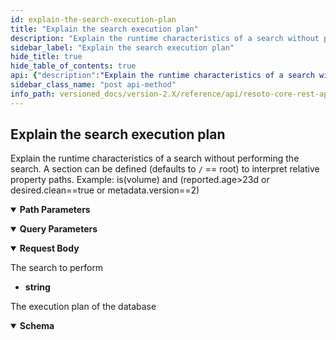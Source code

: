 ```yaml
---
id: explain-the-search-execution-plan
title: "Explain the search execution plan"
description: "Explain the runtime characteristics of a search without performing the search."
sidebar_label: "Explain the search execution plan"
hide_title: true
hide_table_of_contents: true
api: {"description":"Explain the runtime characteristics of a search without performing the search.\nA section can be defined (defaults to `/` == root) to interpret relative property paths.\nExample: is(volume) and (reported.age>23d or desired.clean==true or metadata.version==2)\n","tags":["graph_search"],"parameters":[{"name":"graph_id","in":"path","description":"The identifier of the graph","example":"resoto","required":true,"schema":{"type":"string"}},{"name":"section","in":"query","description":"The name of the section used for all property paths. If not defined root is assumed.","required":false,"schema":{"type":"string","enum":["reported","desired","metadata"]}}],"requestBody":{"description":"The search to perform","content":{"text/plain":{"schema":{"type":"string","example":"is(graph_root) and reported.name==\"root\" -->"}}}},"responses":{"200":{"description":"The execution plan of the database","content":{"application/json":{"schema":{"type":"object","description":"The estimated cost of a search","properties":{"estimated_cost":{"type":"integer","description":"Absolute number that shows the cost of this search. See rating for an interpreted number."},"estimated_nr_items":{"type":"integer","description":"This is the estimated number of items returned for this search.\nPlease note: it is computed based on search statistics and heuristics and does not reflect the real number.\n"},"available_nr_items":{"type":"integer","description":"This is the number of available nodes in the graph."},"full_collection_scan":{"type":"boolean","description":"Indicates, if a full collection scan is required.\nThis means, that the search does not take advantage of any indexes!\n"},"rating":{"type":"string","description":"The rating of this search.\nA simple search is usually fine.\nA complex search might be acceptable in certain cases. Maybe an index can be used to make this search simple?\nA bad search is usually something where an index is missing or the search has to be rewritten.\n","enum":["simple","complex","bad"]}}}}}}},"method":"post","path":"/graph/{graph_id}/search/explain","servers":[{"url":"https://{host}:{port}","variables":{"host":{"default":"localhost"},"port":{"default":"8900"}}}],"info":{"title":"Resoto Core REST API","version":"V1"},"postman":{"name":"Explain the search execution plan","description":{"content":"Explain the runtime characteristics of a search without performing the search.\nA section can be defined (defaults to `/` == root) to interpret relative property paths.\nExample: is(volume) and (reported.age>23d or desired.clean==true or metadata.version==2)\n","type":"text/plain"},"url":{"path":["graph",":graph_id","search","explain"],"host":["{{baseUrl}}"],"query":[{"disabled":false,"description":{"content":"The name of the section used for all property paths. If not defined root is assumed.","type":"text/plain"},"key":"section","value":""}],"variable":[{"disabled":false,"description":{"content":"(Required) The identifier of the graph","type":"text/plain"},"type":"any","value":"","key":"graph_id"}]},"header":[{"key":"Content-Type","value":"text/plain"},{"key":"Accept","value":"application/json"}],"method":"POST","body":{"mode":"raw","raw":"\"\""}}}
sidebar_class_name: "post api-method"
info_path: versioned_docs/version-2.X/reference/api/resoto-core-rest-api
---
```



## Explain the search execution plan

Explain the runtime characteristics of a search without performing the search. A section can be defined (defaults to `/` == root) to interpret relative property paths. Example: is(volume) and (reported.age>23d or desired.clean==true or metadata.version==2)

<details style={{"marginBottom":"1rem"}} data-collapsed={false} open={true}><summary style={{}}><strong>Path Parameters</strong></summary><div><ul><ParamsItem className={"paramsItem"} param={{"name":"graph_id","in":"path","description":"The identifier of the graph","example":"resoto","required":true,"schema":{"type":"string"}}}></ParamsItem></ul></div></details><details style={{"marginBottom":"1rem"}} data-collapsed={false} open={true}><summary style={{}}><strong>Query Parameters</strong></summary><div><ul><ParamsItem className={"paramsItem"} param={{"name":"section","in":"query","description":"The name of the section used for all property paths. If not defined root is assumed.","required":false,"schema":{"type":"string","enum":["reported","desired","metadata"]}}}></ParamsItem></ul></div></details><MimeTabs><TabItem label={"text/plain"} value={"text/plain-schema"}><details style={{}} data-collapsed={false} open={true}><summary style={{"textAlign":"left"}}><strong>Request Body</strong></summary><div style={{"textAlign":"left","marginLeft":"1rem"}}><div style={{"marginTop":"1rem","marginBottom":"1rem"}}>

The search to perform

</div></div><ul style={{"marginLeft":"1rem"}}><li><div><strong>string</strong></div></li></ul></details></TabItem></MimeTabs><div><ApiTabs><TabItem label={"200"} value={"200"}><div>

The execution plan of the database

</div><div><MimeTabs schemaType={"response"}><TabItem label={"application/json"} value={"application/json"}><SchemaTabs><TabItem label={"Schema"} value={"Schema"}><details style={{}} data-collapsed={false} open={true}><summary style={{"textAlign":"left"}}><strong>Schema</strong></summary><div style={{"textAlign":"left","marginLeft":"1rem"}}></div><ul style={{"marginLeft":"1rem"}}><SchemaItem collapsible={false} name={"estimated_cost"} required={false} schemaDescription={"Absolute number that shows the cost of this search. See rating for an interpreted number."} schemaName={"integer"} qualifierMessage={undefined} defaultValue={undefined}></SchemaItem><SchemaItem collapsible={false} name={"estimated_nr_items"} required={false} schemaDescription={"This is the estimated number of items returned for this search.\nPlease note: it is computed based on search statistics and heuristics and does not reflect the real number.\n"} schemaName={"integer"} qualifierMessage={undefined} defaultValue={undefined}></SchemaItem><SchemaItem collapsible={false} name={"available_nr_items"} required={false} schemaDescription={"This is the number of available nodes in the graph."} schemaName={"integer"} qualifierMessage={undefined} defaultValue={undefined}></SchemaItem><SchemaItem collapsible={false} name={"full_collection_scan"} required={false} schemaDescription={"Indicates, if a full collection scan is required.\nThis means, that the search does not take advantage of any indexes!\n"} schemaName={"boolean"} qualifierMessage={undefined} defaultValue={undefined}></SchemaItem><SchemaItem collapsible={false} name={"rating"} required={false} schemaDescription={"The rating of this search.\nA simple search is usually fine.\nA complex search might be acceptable in certain cases. Maybe an index can be used to make this search simple?\nA bad search is usually something where an index is missing or the search has to be rewritten.\n"} schemaName={"string"} qualifierMessage={"**Possible values:** [`simple`, `complex`, `bad`]"} defaultValue={undefined}></SchemaItem></ul></details></TabItem><TabItem label={"Example (from schema)"} value={"Example (from schema)"}><ResponseSamples responseExample={"{\n  \"estimated_cost\": 0,\n  \"estimated_nr_items\": 0,\n  \"available_nr_items\": 0,\n  \"full_collection_scan\": true,\n  \"rating\": \"simple\"\n}"} language={"json"}></ResponseSamples></TabItem></SchemaTabs></TabItem></MimeTabs></div></TabItem></ApiTabs></div>

